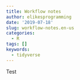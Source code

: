 ```yaml
---
title: Workflow notes
author: elikesprogramming
date: '2019-07-18'
slug: workflow-notes.en-us
categories:
  - R
tags: []
keywords:
  - tidyverse
---
```



Test 




